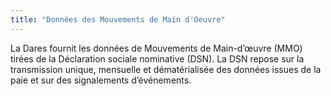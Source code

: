 ```yaml
---
title: "Données des Mouvements de Main d'Oeuvre"
---
```


La Dares fournit les données de Mouvements de Main-d’œuvre (MMO)  tirées de la Déclaration sociale nominative (DSN). La DSN repose sur la transmission unique, mensuelle et dématérialisée des données issues de la paie et sur des signalements d’événements. 